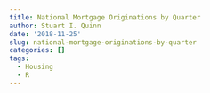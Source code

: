 ```yaml
---
title: National Mortgage Originations by Quarter
author: Stuart I. Quinn
date: '2018-11-25'
slug: national-mortgage-originations-by-quarter
categories: []
tags:
  - Housing
  - R
---
```

